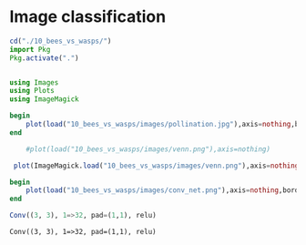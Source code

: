 # Image classification

```julia
cd("./10_bees_vs_wasps/") 
import Pkg
Pkg.activate(".")


using Images
using Plots
using ImageMagick
```

```julia
begin
	plot(load("10_bees_vs_wasps/images/pollination.jpg"),axis=nothing,border=:none,size=(320,279))
end
```


```julia
	#plot(load("10_bees_vs_wasps/images/venn.png"),axis=nothing)

 plot(ImageMagick.load("10_bees_vs_wasps/images/venn.png"),axis=nothing,border=:none,size=(402,264))
```




```julia
begin
	plot(load("10_bees_vs_wasps/images/conv_net.png"),axis=nothing,border=:none,size=(384,323))
end
```


```julia
Conv((3, 3), 1=>32, pad=(1,1), relu)
```


```
Conv((3, 3), 1=>32, pad=(1,1), relu)
```
